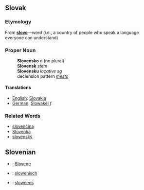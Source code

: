 == Slovak ==
=== Etymology ===
From '''[[slovo#Slovak|slovo]]'''&mdash;''word'' (i.e., a country of people who speak a language everyone can understand)
===Proper Noun===
:'''Slovensko''' ''n'' (no plural)
:'''Slovensk''' ''stem''
:'''Slovensku''' ''locative sg''
:declension pattern ''[[Slovak declension pattern mesto|mesto]]''
==== Translations ====
*[[English]]: [[Slovakia]]
*[[German]]: [[Slowakei]] ''f''
=== Related Words ===
* [[slovenčina]]
* [[Slovenka]]
* [[slovenský]]

==Slovenian==

*{{en}}: [[Slovene]]
*{{de}}: [[slowenisch]]
*{{nl}}: [[sloweens]]
